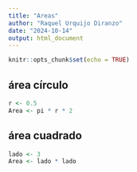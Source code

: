 ```yaml
---
title: "Areas"
author: "Raquel Urquijo Diranzo"
date: "2024-10-14"
output: html_document
---
```


```r
knitr::opts_chunk$set(echo = TRUE)
```

## área círculo

```r
r <- 0.5
Area <- pi * r * 2
```

## área cuadrado

```r
lado <- 3
Area <- lado * lado
```
